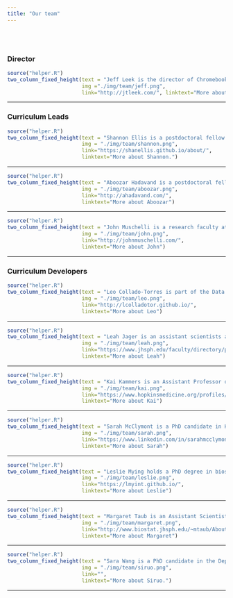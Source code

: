 ```yaml
---
title: "Our team"
---
```



</br></br>

### __Director__

```r
source("helper.R")
two_column_fixed_height(text = "Jeff Leek is the director of Chromebook Data Science. He has taught millions of people data science online through massive online open courses. He is also an associate professor at Johns Hopkins Bloomberg School of Public Health and co-director of the Johns Hopkins Data Science Lab. ",
                        img ="./img/team/jeff.png",
                        link="http://jtleek.com/", linktext="More about Jeff")
```

-----


### __Curriculum Leads__

```r
source("helper.R")
two_column_fixed_height(text = "Shannon Ellis is a postdoctoral fellow in the biostatistics department at the Johns Hopkins Bloomberg School of Public Health who is working on machine learning for predicting phenotypes like tissue, sex, and age from gene expression data. ",
                        img = "./img/team/shannon.png",
                        link="https://shanellis.github.io/about/",
                        linktext="More about Shannon.")
```

-------

```r
source("helper.R")
two_column_fixed_height(text = "Aboozar Hadavand is a postdoctoral fellow at Johns Hopkins Bloomberg School of Public Health. His current research involves analyzing MOOC data. ",
                        img = "./img/team/aboozar.png",
                        link="http://ahadavand.com/",
                        linktext="More about Aboozar")
```

-----

```r
source("helper.R")
two_column_fixed_height(text = "John Muschelli is a research faculty at Johns Hopkins Bloomberg School of Public Health. He has created over 30 packages for data analysis and works in statistical data analysis of neuroimaging data. ",
                        img = "./img/team/john.png",
                        link="http://johnmuschelli.com/",
                        linktext="More about John")
```

-----


### __Curriculum Developers__

```r
source("helper.R")
two_column_fixed_height(text = "Leo Collado-Torres is part of the Data Science team at the Lieber Institute for Brain Development whose goals include better understanding and characterizing genomics signatures in the human brain. ",
                        img = "./img/team/leo.png",
                        link="http://lcolladotor.github.io/",
                        linktext="More about Leo")
```

------

```r
source("helper.R")
two_column_fixed_height(text = "Leah Jager is an assistant scientists and lecturers at the Department of Biostatistics at Johns Hopkins Bloomberg School of Public Health. She teaches biostatistics, data analysis, and statistical methods in public health ",
                        img = "./img/team/leah.png",
                        link="https://www.jhsph.edu/faculty/directory/profile/2909/leah-r-jager",
                        linktext="More about Leah")
```

-----

```r
source("helper.R")
two_column_fixed_height(text = "Kai Kammers is an Assistant Professor of Oncology at Johns Hopkins University School of Medicine. His current research focuses on developing new statistical methods and software tools for the integrative analysis of high-throughput genomic data, including sequencing and proteomic data. ",
                        img = "./img/team/kai.png",
                        link="https://www.hopkinsmedicine.org/profiles/results/directory/profile/10003673/kai-kammers",
                        linktext="More about Kai")
```

-----

```r
source("helper.R")
two_column_fixed_height(text = "Sarah McClymont is a PhD candidate in Human Genetics at Johns Hopkins University School of Medicine. Her research involves identifying and characterizing regulatory regions of DNA in dopaminergic neurons to elucidate the role of regulatory variation in neurodegenerative and neuropsychiatric diseases, like Parkinson Disease and schizophrenia. ",
                        img = "./img/team/sarah.png",
                        link="https://www.linkedin.com/in/sarahmcclymont/",
                        linktext="More about Sarah")
```

------

```r
source("helper.R")
two_column_fixed_height(text = "Leslie Mying holds a PhD degree in biostatistics at the Johns Hopkins Bloomberg School of Public Health. Her research is on statistical methodology for high-throughput biology and evidence-based data analysis. ",
                        img = "./img/team/leslie.png",
                        link="https://lmyint.github.io/",
                        linktext="More about Leslie")
```

-------

```r
source("helper.R")
two_column_fixed_height(text = "Margaret Taub is an Assistant Scientist in the Department of Biostatistics at Johns Hopkins University. She works on methods development in statistical genetics and on analysis problems for high-throughput genomics data, including methylation array data and re-sequencing data. ",
                        img = "./img/team/margaret.png",
                        link="http://www.biostat.jhsph.edu/~mtaub/About.html",
                        linktext="More about Margaret")
```

------

```r
source("helper.R")
two_column_fixed_height(text = "Sara Wang is a PhD candidate in the Department of Biostatistics at Johns Hopkins University. ",
                        img = "./img/team/siruo.png",
                        link="",
                        linktext="More about Siruo.")
```

-------



